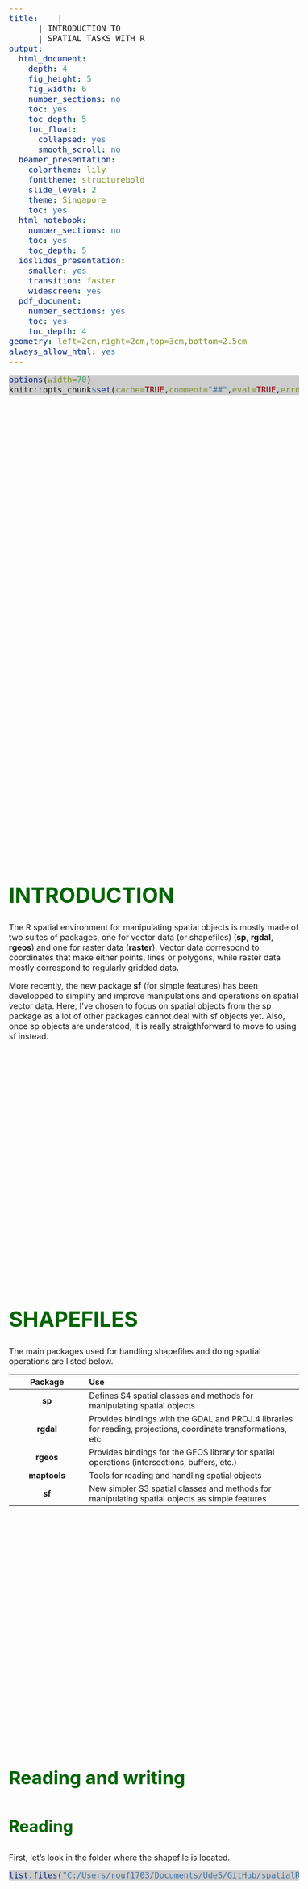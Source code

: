 ```yaml
---
title:    |  
      | INTRODUCTION TO    
      | SPATIAL TASKS WITH R
output:
  html_document:
    depth: 4
    fig_height: 5
    fig_width: 6
    number_sections: no
    toc: yes
    toc_depth: 5
    toc_float:
      collapsed: yes
      smooth_scroll: no
  beamer_presentation:
    colortheme: lily
    fonttheme: structurebold
    slide_level: 2
    theme: Singapore
    toc: yes
  html_notebook:
    number_sections: no
    toc: yes
    toc_depth: 5
  ioslides_presentation:
    smaller: yes
    transition: faster
    widescreen: yes
  pdf_document:
    number_sections: yes
    toc: yes
    toc_depth: 4
geometry: left=2cm,right=2cm,top=3cm,bottom=2.5cm
always_allow_html: yes
---
```


<!-- <script> -->
   <!-- $(document).ready(function() { -->
     <!-- $head = $('#header'); -->
     <!-- $head.prepend('<img src=\"cef.gif\" style=\"float: right;width: 75px;\"/>') -->
   <!-- }); -->
<!-- </script> -->


<script>
    $(document).ready(function() {
      $items = $('div#TOC li');
      $items.each(function(idx) {
        num_ul = $(this).parentsUntil('#TOC').length;
        $(this).css({'text-indent': num_ul * 20, 'padding-left': 0});
      });

    });
</script>


<style>

pre.r {
    background-color: #CCCCCC!important;
    border-color: #EEEEEE!important;
    font-size: 12pt;
}

pre code {
  font-size: 12pt;
}

body {
  font-size: 12pt;
}

.main-container {
    max-width: 1300px !important;
}

#TOC {
  font-size: 11pt;
  border-color: white;
}

.list-group-item.active:focus{
    z-index: 2;
    color: darkgreen;
    background-color: #EEEEEE;
    border-color: red;
    font-weight: bolder;
    font-color: red;
}

.list-group-item.active:hover {
    z-index: 2;
    color: darkgreen;
    background-color: #EEEEEE;
    border-color: red;
    font-weight: bolder;
    font-color: red;
}

.list-group-item.active{
    z-index: 2;
    color: darkgreen;
    background-color: #EEEEEE;
    border-color: red;
    font-weight: bolder;
    font-color: red;
}

h1.title {
  margin-top: 90px;
  font-size: 42px;
  color: DarkGreen;
  font-weight: bold;
}
h1 {
  padding-top: 10px;
  font-size: 42px;
  color: DarkGreen;
  font-weight: bold;
}
h2 {
  padding-top: 10px;
  font-size: 36px;
  color: DarkGreen;
  font-weight: bold;
}

h3 {
  padding-top: 10px;
  font-size: 32px;
  color: DarkGreen;
  font-weight: bold;
}
h4 {
  font-size: 28px;
  color: DarkGreen;
  font-weight: bold;
}
h5 {
  font-size: 26px;
  color: DarkGreen;
  font-weight: bold;
}

</style>


```r
options(width=70)
knitr::opts_chunk$set(cache=TRUE,comment="##",eval=TRUE,error=TRUE,echo=TRUE,message=FALSE,warning=FALSE,tidy=TRUE,size="LARGE",fig.align="center",out.width="100%")

```

<br><br><br><br><br><br><br><br><br><br><br><br><br><br><br><br><br><br><br><br><br><br><br><br><br><br><br><br><br><br><br><br><br><br><br><br><br><br><br><br><br><br><br><br>

# INTRODUCTION

The R spatial environment for manipulating spatial objects is mostly made of two suites of packages, one for vector data (or shapefiles) (**sp**, **rgdal**, **rgeos**) and one for raster data (**raster**). Vector data correspond to coordinates that make either points, lines or polygons, while raster data mostly correspond to regularly gridded data.

More recently, the new package **sf** (for simple features) has been developped to simplify and improve manipulations and operations on spatial vector data. Here, I've chosen to focus on spatial objects from the sp package as a lot of other packages cannot deal with sf objects yet. Also, once sp objects are understood, it is really straigthforward to move to using sf instead.

<br><br><br><br><br><br><br><br><br><br><br><br><br><br><br><br><br><br><br><br><br><br>

# SHAPEFILES

The main packages used for handling shapefiles and doing spatial operations are listed below.

| Package | Use |
| :-------------:|:----------------------------------------|
| **sp** | Defines S4 spatial classes and methods for manipulating spatial objects |
| **rgdal** | Provides bindings with the GDAL and PROJ.4 libraries for reading, projections, coordinate transformations, etc. |
| **rgeos** | Provides bindings for the GEOS library for spatial operations (intersections, buffers, etc.) | 
| **maptools** | Tools for reading and handling spatial objects | 
| **sf** | New simpler S3 spatial classes and methods for manipulating spatial objects as simple features |

<br><br><br><br><br><br><br><br><br><br><br><br><br><br><br><br><br><br><br><br><br><br>

## Reading and writing

### Reading

First, let's look in the folder where the shapefile is located.

```r

list.files("C:/Users/rouf1703/Documents/UdeS/GitHub/spatialR/data")

```

<br><br><br><br><br><br><br><br><br><br><br><br><br><br><br><br><br><br><br><br><br><br>

Reading shapefiles is done with the function `readOGR` from the `rgdal` package. 

```r

library(sp)
library(rgdal)
roads<-readOGR(dsn="C:/Users/rouf1703/Documents/UdeS/GitHub/spatialR/data",layer="carreteras",encoding="UTF-8")
class(roads)

```

<br><br><br><br><br><br><br><br><br><br><br><br><br><br><br><br><br><br><br><br><br><br>

This object can be simply plotted with the function `plot` which has a method for spatial objects.
```r

plot(roads,col=gray(0.75),lwd=4, axes=TRUE)

```

<br><br><br><br><br><br><br><br><br><br><br><br><br><br><br><br><br><br><br><br><br><br>

What's contained in this object?

```r

head(roads)

```

<br><br><br><br><br><br><br><br><br><br><br><br><br><br><br><br><br><br><br><br><br><br>

### Writing


```r

writeOGR(roads,dsn="C:/Users/rouf1703/Documents/UdeS/GitHub/spatialR/data",layer="test",driver="ESRI Shapefile",overwrite=TRUE)
list.files("C:/Users/God/Documents/ML")

```

<br><br><br><br><br><br><br><br><br><br><br><br><br><br><br><br><br><br><br><br><br><br>

## Building shapefiles

### From a `data.frame`

<!-- Let's load some data that contains locations of Jaguars attacks in the Kalakmul reserve in Mexico. Interviews were done with farmers about whether attacks from jaguars (or cougars) happened with their cattle.  -->


```r

cat<-read.table("C:/Users/rouf1703/Documents/UdeS/GitHub/spatialR/data/cat.txt",header=TRUE,stringsAsFactors=FALSE)
head(cat)

```

This is a simple `data.frame` with X and Y columns representing longitudes and latitudes. 

<br><br><br><br><br><br><br><br><br><br><br><br><br><br><br><br><br><br><br><br><br><br>

To transform this `data.frame` to a spatial object, we just have to do this:

```r

library(sp)
coordinates(cat)<-~X+Y
class(cat)

```
The object returned is now a `SpatialPointsDataFrame`.

<br><br><br><br><br><br><br><br><br><br><br><br><br><br><br><br><br><br><br><br><br><br>

Here is what it looks like.
```r

library(scales) # to use the alpha function for adding transparency

plot(cat,col=alpha(ifelse(cat$Attack==0,"blue","red"),0.4),pch=16,cex=1.5,axes=TRUE)

```

<br><br><br><br><br><br><br><br><br><br><br><br><br><br><br><br><br><br><br><br><br><br>

### From scratch

Shapefiles can also be built from scratch and turned to a spatial object with the `SpatialPointsDataFrame` function.

```r

set.seed(123)
n<-10
x1<-rnorm(n,0,1)
y1<-rnorm(n,0,1)
id<-1:n
x<-SpatialPointsDataFrame(cbind(x1,y1),data=data.frame(id))
head(x)
plot(x,axes=TRUE)

```

<br><br><br><br><br><br><br><br><br><br><br><br><br><br><br><br><br><br><br><br><br><br>

Creating a shapefile of polygons is slightly more complex and requires a couple more steps. We will first show the use of pipes ( `%>%` )from the **magrittr** package to make this easier. Pipes are used to apply a series of operations on an object. The first argument of a function in a pipe sequence is by default the result of the previous operation. It is meant to increase the readability of code.

```r

library(magrittr)

temp <- 1:10

sum(rep(mean(temp), 50))

temp %>% 
mean %>% 
rep(50) %>% 
sum

```

<br><br><br><br><br><br><br><br><br><br><br><br><br><br><br><br><br><br><br><br><br><br>

To create a polygon, we need to have a matrix of points and in wich the first point is the same as the last to close the polygon.
```r

m <- rbind(c(0, 0), c(0, 2), c(2, 2), c(3, 2), c(2, 1))
m <- rbind(m, m[1, ])

```

Then we can use pipes to go through the series of steps to build a `SpatialPolygons`. Type `?SpatialPolygons` to better understand their hierarchical structure.
```r

pol <- m %>% 
     Polygon %>% 
     list %>% 
     Polygons(ID = 1) %>% 
     list %>% 
     SpatialPolygons

plot(pol,axes=TRUE)

```


<br><br><br><br><br><br><br><br><br><br><br><br><br><br><br><br><br><br><br><br><br><br>

## Structure of spatial objects

Spatial objects from the sp package are made with S4 classes. S4 classes are formal classes that can be tricky and hard to understand. Here, I won't go into the details of how S4 classes work, but I will describe the structure of spatial objects.

```r
library(sp)
getClass("Spatial")

```

<br><br><br><br><br><br><br><br><br><br><br><br><br><br><br><br><br><br><br><br><br><br>

### Indexing

Spatial objects either come with or without attributes. For example, points can be stored in a `SpatialPoints` object or in a `SpatialPointsDataFrame` object. When spatial objects don't have attributes, they behave like vectors and can be indexed as such. Here, with a `SpatialPoints` object. 

```r
length(pol)
dim(pol)
pol[1]
```

<br><br><br><br><br><br><br><br><br><br><br><br><br><br><br><br><br><br><br><br><br><br>

When they have attributes (`SpatialPointsDataFrame`), they can be indexed just like a `data.frame`.

```r
length(cat)
dim(cat)
cat[1:3,]
```

Columns of the attribute table can also be extracted just like in a `data.frame`.
```r
cat$Attack
```

<br><br><br><br><br><br><br><br><br><br><br><br><br><br><br><br><br><br><br><br><br><br>

### Accessing slots

The function `names` and the `$` applied on a spatial object behave the same way as on a `data.frame`, while the `@` operator allows to extract objects stored in the slots of the object. Different methods are also available to extract different information from spatial objects such bounding boxes (`bbox`), centroid coordinates (`coordinates`), etc. Type `?Spatial` to learn more about them.

Names of the columns in the `data.frame` of attributes.
```r
names(cat)
```

Look at the attribute table which corresponds to a `data.frame`.
```r
head(cat@data)
```

<br><br><br><br><br><br><br><br><br><br><br><br><br><br><br><br><br><br><br><br><br><br>

Names of the different slots composing the object.
```r
slotNames(cat)
```

<br><br><br><br><br><br><br><br><br><br><br><br><br><br><br><br><br><br><br><br><br><br>

Extract coordinates.
```r
head(cat@coords)
```

Slot containing the bounding box.
```r
cat@bbox
```

<br><br><br><br><br><br><br><br><br><br><br><br><br><br><br><br><br><br><br><br><br><br>

## -- Exercice 1 --

Build a `SpatialPointsDataFrame` with 100 random locations centered on Sherbrooke, plot the results and write the results to a shapefile. Hint: use the function `runif` or `rnorm` to generate random values within a given range.

<br><br><br><br><br><br><br><br><br><br><br><br><br><br><br><br><br><br><br><br><br><br>

<!-- ### -- Solution -- -->

<!-- Here is a solution -->
```r

# Find coordinates using Google maps and generate random values for lat lon coordinates and an id
n<-100
lon<-runif(n,-71.958,-71.822)
lat<-runif(n,45.383,45.433)
id<-1:n

# Build a data.frame and turn it to a SpatialPointsDataFrame
d<-data.frame(lon,lat,id)
coordinates(d)<-~lon+lat

# Plot the result
plot(d,axes=TRUE)

```

<!-- <br><br><br><br><br><br><br><br><br><br><br><br><br><br><br><br><br><br><br><br><br><br> -->

```r
# Write points to a shapefile
writeOGR(d,dsn=".",layer="sherby",driver="ESRI Shapefile", overwrite_layer=TRUE)

# Check if the shapefile has been written
list.files()

```

<br><br><br><br><br><br><br><br><br><br><br><br><br><br><br><br><br><br><br><br><br><br>

## Spatial operations

Most spatial operations are done using the package `rgeos`. One of the requirement of functions in rgeos is that objects **need to be projected**.

### Overlay

The function over from package sp is used to determine whether different entities overlap. It returns a vector or a data.frame with the identities or the characteristics of overlapping elements.

```r

plot(x,axes=TRUE,xlim=c(-3,3),ylim=c(-3,3))
plot(pol,add=TRUE)

```


<br><br><br><br><br><br><br><br><br><br><br><br><br><br><br><br><br><br><br><br><br><br>

The points are stored in a `SpatialPointsDataFrame` and the polygon in a `SpatialPolygons` object.

```r

class(x)
class(pol)

```

<br><br><br><br><br><br><br><br><br><br><br><br><br><br><br><br><br><br><br><br><br><br>

As can be seen in the help files for `?over`, if the second object is a spatial object without attributes, a vector with the same length as the first element is returned with the first overlapping id in the second element.If the second element has attribute data, attribute data are returned.

```r

o<-over(x,pol)
o

plot(x,axes=TRUE,xlim=c(-3,3),ylim=c(-3,3))
plot(x[!is.na(o),],add=TRUE,col="red")
plot(pol,add=TRUE)

o<-over(pol,x)
o


```

<br><br><br><br><br><br><br><br><br><br><br><br><br><br><br><br><br><br><br><br><br><br>

### Cut or delimit

Here are some common operations that can be done on points (but also on lines or on polygons). These operations are usually done using the package **rgeos**.

```r
library(rgeos)

# list of functions to apply
op<-c("gCentroid","gEnvelope","gConvexHull","gBuffer","gDelaunayTriangulation")
# set the graphic window
par(mfrow=c(2,3),mar=c(0,0,3,0))
# apply all operations
for(i in seq_along(op)){
  plot(x,main=op[i],xlim=c(-2,2),ylim=c(-3,3))
  plot(get(op[i])(x),col=gray(0.5,0.5),add=TRUE,cex=3)
}

```

<br><br><br><br><br><br><br><br><br><br><br><br><br><br><br><br><br><br><br><br><br><br>

Here are some common operations that are done on polygons.

```r

# construct two buffers
x1<-gBuffer(x[1,],width=1)
x2<-gBuffer(x[2,],width=1)

# list of functions to apply
op<-c("gIntersection","gDifference","gSymdifference","gUnion")
# set the graphic window
par(mfrow=c(2,2),mar=c(0,0,3,0))
# apply all operations
for(i in seq_along(op)){
  plot(x1,main=op[i],xlim=c(-2,2),ylim=c(-3,3))
  plot(x2,add=TRUE)
  plot(get(op[i])(x1,x2),add=TRUE,col="red")
}

```

<br><br><br><br><br><br><br><br><br><br><br><br><br><br><br><br><br><br><br><br><br><br>

### Measure distances

Here, let's measure the distance between each points and their centroid.
```r

cx<-gCentroid(x)
plot(x,axes=TRUE)
plot(cx,add=TRUE,col="red",lwd=3)
text(x,label=round(gDistance(x,cx,byid=TRUE),2),adj=c(0,1.3),cex=0.8)

```

<br><br><br><br><br><br><br><br><br><br><br><br><br><br><br><br><br><br><br><br><br><br>

### Measure areas

Here, let's calculate the area of each polygon of a Delaunay triangulation. Also, let's use the `polygonsLabel` function from rgeos to plot the values in a good location in each polygon.
```r

ch<-gDelaunayTriangulation(x)
area<-gArea(ch,byid=TRUE)
plot(ch,axes=TRUE)
invisible(polygonsLabel(ch,labels=round(area,2),cex=0.6,gridpoints=1000,method="centroid")) # plot are in each polygon

```

<br><br><br><br><br><br><br><br><br><br><br><br><br><br><br><br><br><br><br><br><br><br>

### Sample

Sample points in polygons in different ways using the `spsample` function.

```r

set.seed(12345)

n<-50

# list sampling types
type<-c("random","stratified","regular","hexagonal")

# set graphic window
par(mfrow=c(2,2),mar=c(0,0,2,0)) # build graphical display

# plot the different sampling types
for(i in seq_along(type)){
  s<-spsample(pol,n,type=type[i])  # get random points
  plot(pol,main=type[i],font=2) # plot polygon
  plot(s,pch=1,add=TRUE) # plot random points
}

```

<br><br><br><br><br><br><br><br><br><br><br><br><br><br><br><br><br><br><br><br><br><br>

Random points can also be distributed within random polygons
```r

set.seed(12345)

N<-10 # number of random polygons
n<-5 # number of random points within each polygons

plot(pol)
# sample points and build buffers around them
s1<-gBuffer(spsample(pol,N,type="random"),byid=TRUE,width=0.1) 
# plot buffers
plot(s1,add=TRUE) 
# sample points in each polygon
s2<-sapply(s1@polygons,spsample,n=n,type="random") 
# bind points in the same spatial object
s2<-do.call("rbind",s2) 
# plot points
plot(s2,add=TRUE)

```

<br><br><br><br><br><br><br><br><br><br><br><br><br><br><br><br><br><br><br><br><br><br>

### Combine operations

Here is an example were we combine several operations to determine the length of roads within each random buffer in a region using the previous road data.

Let's build the random buffers and see the results. 

```r
library(scales)
set.seed(1234) # set the seed to obtain the same result each time
n<-10
b<-gEnvelope(roads) # determine the bounding box of the road system
s<-spsample(b,n=n,type="random") # throw random points within the bounding box
buffs<-gBuffer(s,width=10000,byid=TRUE,id=1:n) # turn the points to buffers

plot(b)
plot(roads,add=TRUE,col=gray(0.7))
text(coordinates(s),labels=names(buffs))
plot(buffs,add=TRUE,border=NA,col=gray(0,0.1))
```

<br><br><br><br><br><br><br><br><br><br><br><br><br><br><br><br><br><br><br><br><br><br>

Extract all road sections that intersect with a buffer.

```r
<<over>>
int<-gIntersection(buffs,roads,byid=TRUE)
plot(int,col="red",lwd=4,add=TRUE)
```

<br><br><br><br><br><br><br><br><br><br><br><br><br><br><br><br><br><br><br><br><br><br>

Then determine the list of road sections touching each buffer.

```r
<<over2>>
o<-over(buffs,int,returnList=TRUE)
o
```

<br><br><br><br><br><br><br><br><br><br><br><br><br><br><br><br><br><br><br><br><br><br>

Finally, calculate the total length of roads inside each buffer.

```r
<<over3>>
dist<-sapply(o,function(i){
  sum(gLength(int[i],byid=TRUE))  
})
text(coordinates(buffs),labels=round(dist/1000,1),col="black",adj=c(-1,-2))
```

<br><br><br><br><br><br><br><br><br><br><br><br><br><br><br><br><br><br><br><br><br><br>

<!-- ### Simplify things -->

```r

n<-50
x<-rnorm(n)
y<-rnorm(n)
poly<-gBuffer(SpatialPoints(cbind(x,y)),width=0.5)
plot(poly)
plot(gSimplify(poly,tol=0.6,topologyPreserve=TRUE),border="red",add=TRUE)

```

<br><br><br><br><br><br><br><br><br><br><br><br><br><br><br><br><br><br><br><br><br><br>

<!-- ### Rotate or MST -->

<!-- ## Plotting -->

<!-- ### plot -->

```r

par(mar=c(0,0,0,0))
plot(ch,border="red",col="blue",lwd=10)

```

<!-- ### spplot -->

<!-- Do an spplot on something -->

## -- Exercice 2 --

Calculate the proportion of forest in 10 random buffers across a landscape. Let's first generate the landscape.

```r

set.seed(123)

x<-runif(100, 0, 100) # generate random points
y<-runif(100, 0, 100)

h <- cbind(x, y) %>% # build a matrix
     SpatialPoints %>% # turn it to spatial points  
     gBuffer(width = rpois(length(x), 4), byid = TRUE) %>% # build random poisson buffers around them 
     gEnvelope(byid = TRUE) %>% # take their envelope
     gUnaryUnion # put them all in a single polygon
     

plot(h, col = "green4", border = NA, axes = TRUE)

```

<!-- ### -- Solution -- -->

```r

# First throw 10 random points within the envelope of the landscape and then generates buffers around these points
b<-h %>% 
   gEnvelope %>% 
   spsample(10, type = "random") %>% 
   gBuffer(width = 10, byid = TRUE)

# Plot the buffers
plot(h, col = "green4", border = NA, axes = TRUE)
plot(b, add = TRUE)

# Intersect the buffers with the forest and plot the result
int<-gIntersection(b, h, byid = TRUE)
plot(int, add = TRUE, col = "red", border = NA)

# Compute the proportion of forested areas within each buffer
pa <- gArea(int, byid = TRUE) / gArea(b, byid = TRUE)

# Add the value on the plot
text(coordinates(b), label = round(pa, 2))

```


# COORD. REF. SYS.

As always, when playing with spatial data, one needs to be aware of coordinate reference systems (CRS). Assigning and transforming CRS in R is not too difficult. It is mostly done with the `proj4string`, `CRS` and `spTransform` functions from the **rgdal** package. 

First, let's get some data from GBIF using the **rgbif** package. We will get occurence data for a species of birds, the Bicknell's Thrush (*Catharus bicknelli*).
```r

library(rgbif)

bick<-occ_search(scientificName="Catharus bicknelli",hasCoordinate=TRUE,country="CA")
bick<-as.data.frame(bick$data)
coordinates(bick)<-~decimalLongitude+decimalLatitude
plot(bick,axes=TRUE)

```


<br><br><br><br><br><br><br><br><br><br><br><br><br><br><br><br><br><br><br><br><br><br>

## Assign a CRS

Assigning a coordinate reference system is done with the functions `CRS` (*C*oordinate *R*eference *S*ystem) and `proj4string`.
```r

proj4string(bick)
proj4string(bick)<-CRS("+proj=longlat +datum=WGS84 +ellps=WGS84")
proj4string(bick)
plot(bick,axes=TRUE)

```

<br><br><br><br><br><br><br><br><br><br><br><br><br><br><br><br><br><br><br><br><br><br>

## Change a CRS

```r

#canada<-readOGR("C:/Users/rouf1703/Documents/UdeS/Formation/Canada",layer="Canada")
library(raster)

canada<-getData('GADM', country='CAN', level=1)

crs<-c("+proj=longlat +datum=WGS84 +ellps=WGS84",
       "+proj=utm +zone=18 +datum=NAD83 +units=m +no_defs +ellps=GRS80 +towgs84=0,0,0",
       "+proj=utm +zone=10 +datum=NAD83 +units=m +no_defs +ellps=GRS80 +towgs84=0,0,0",
       "+proj=laea +lat_0=0 +lon_0=0 +ellps=GRS80")

par(mfrow=c(2,2),mar=c(2,3,2,0))

for(i in 1:length(crs)){
  canada2<-spTransform(canada,CRS(crs[i]))
  plot(canada2,axes=TRUE,main=crs[i],cex.main=0.7)
}


```

<br><br><br><br><br><br><br><br><br><br><br><br><br><br><br><br><br><br><br><br><br><br>

## Geographic vs. Projected CRS

Geographic coordinates are coordinates on a sphere or on an ellipse, while projected coordinates are defined on a flat 2D surface. Usually, geographic coordinates are in latitudes/longitudes and projected coordinates are in meters. As seen earlier, this is important when doing certain spatial operations. All functions from package rgeos require that spatial objects are projected. Otherwise, functions do not work properly because they assume that calculations are done on cartesian coordinates. Usually, a warning will be returned. 

```r

bbox(canada)

bbox(spTransform(canada,CRS(crs[2])))

```


<br><br><br><br><br><br><br><br><br><br><br><br><br><br><br><br><br><br><br><br><br><br>

## CRS and EPSG

Projections can also be given with their [EPSG](http://www.epsg-registry.org/) codes. More info on projections can be found here [epsg.io](http://epsg.io/) where a description of the different EPSG is available. For example, submit the EPSG 4326 and check the corresponding string with the PROJ.4 library.

```r

canada2<-spTransform(x,CRS("+init=epsg:4326"))
proj4string(canada2)

```

The EPSG code 4326 is equivalent to giving the `"+proj=longlat +datum=WGS84 +ellps=WGS84 +towgs84=0,0,0"` CRS to the data.
 
<br><br><br><br><br><br><br><br><br><br><br><br><br><br><br><br><br><br><br><br><br><br>

## -- Exercice 3 --

Generate a set of 50 200km random buffers across Canada and measure the proportion of overlap between **each pair** of buffers.

*Note: The `width` argument in gBuffer takes the values in the coordinate reference system. If coordinates are in latlon, a value of 1 means 1 degre. If values are in meters, a value of 1 means 1 meter.*

```r

can<-raster::getData('GADM',country='CAN',level=1)

```

<br><br><br><br><br><br><br><br><br><br><br><br><br><br><br><br><br><br><br><br><br><br>

<!-- ### -- Solution -- -->

```r

# first set the seed from the random generator to get reproducible results 
set.seed(123)

# get shapefile for Canada
can<-raster::getData('GADM',country='CAN',level=1)
can<-spTransform(can,CRS("+proj=laea +lat_0=60 +lon_0=-100 +ellps=GRS80"))
plot(can,border=gray(0.25))

# throw random points
n<-50
p<-spsample(can,n,type="random")

# get buffers
b<-gBuffer(p,width=200*1000,byid=TRUE)
b<-SpatialPolygonsDataFrame(b,data.frame(id=1:n))

# plot them
plot(b,add=TRUE)
text(coordinates(b),label=b$id)

# build a data.frame to store each pairs
e<-expand.grid(id1=b$id,id2=b$id)

# compute the percent of overlap between each pair
o<-sapply(1:nrow(e),function(i){
  x1<-b[b$id==e[i,1],]
  x2<-b[b$id==e[i,2],]
  g<-gIntersection(x1,x2)
  if(is.null(g)){ # if both buffers do not overlap, return 0
    0
  }else{
    gArea(g)/gArea(x1) # otherwise, return the proportion between the overlapping area and the given buffer
  }
  #  
})
e$o<-o

# plot results
plot(e[,1],e[,2],cex=2*e$o,xlab="id 1",ylab="id 2",asp=1)

```

<!-- This is probably not the most efficient way. Using `gIntersection(b, b, byid = TRUE)` returns the 132 overlapping pairs faster, but ids need to be constructed to associate the different intersections to the correct pairs. Also, since the buffers all have the same dimension, we don't need the proportion of overlap for each ids as it is symmetric within each pair.   -->

<br><br><br><br><br><br><br><br><br><br><br><br><br><br><br><br><br><br><br><br><br><br>

# RASTERS

## What is a raster?

A raster is a regular grid of pixel with values. Here is an example of building a simple raster with random values.
```r
library(raster)

n<-200
rast<-raster(nrow=n,ncol=n,ext=extent(canada))
rast<-setValues(rast,runif(n^2,0,1))
proj4string(rast)<-proj4string(canada)
ncell(rast)
plot(rast)
plot(canada,add=TRUE)

```

<br><br><br><br><br><br><br><br><br><br><br><br><br><br><br><br><br><br><br><br><br><br>

<!-- ## Raster formats -->

<!-- Rasters can be held in memory or on disk when they are too big. -->

## Read and write

Writing a raster to a file is done with the `writeRaster` function.

```r

writeRaster(rast,"C:/Users/rouf1703/Documents/UdeS/GitHub/spatialR/data/rast.tif",overwrite=TRUE)
list.files("C:/Users/rouf1703/Documents/UdeS/GitHub/spatialR/data")

```

<br><br><br><br><br><br><br><br><br><br><br><br><br><br><br><br><br><br><br><br><br><br>

Reading can be done directly with the `raster` function (or the `stack` or `brick` functions).
 
```r

r1<-raster("C:/Users/rouf1703/Documents/UdeS/GitHub/spatialR/data/cdem_dem_021E.tif")
r2<-raster("C:/Users/rouf1703/Documents/UdeS/GitHub/spatialR/data/cdem_dem_031H.tif")

par(mfrow=1:2)
plot(r1)
plot(r2)

```


<br><br><br><br><br><br><br><br><br><br><br><br><br><br><br><br><br><br><br><br><br><br>

## Aggregate, merge and crop

Rasters can be aggregated, merged or cropped. An aggregation reduces the number of cells by a certain factor, while a merge brings two rasters together.
```r

ncell(r1)

r1<-aggregate(r1,fact=10)
r2<-aggregate(r2,fact=10)

ncell(r1)

r<-merge(r1,r2)
plot(r)

```

<br><br><br><br><br><br><br><br><br><br><br><br><br><br><br><br><br><br><br><br><br><br>

Rasters can be cropped with a specific region using the `extent` argument.
```r

e <- extent(-72.75, -70.25, 45, 46)
r <- crop(r, e)
plot(r)

```

<br><br><br><br><br><br><br><br><br><br><br><br><br><br><br><br><br><br><br><br><br><br>

## Layers, stacks and bricks

Rasters can have a single layer (`RasterLayer`) or multiple layers (`RasterStack`, `RasterBrick`). 

```r

r

```

<br><br><br><br><br><br><br><br><br><br><br><br><br><br><br><br><br><br><br><br><br><br>

Let's get some data from the worldclim database to see what a stack looks like.
```r

temp<-raster::getData('worldclim',var='tmean',res=10)
temp
plot(temp/10) # the dot is not included before the decimal so we need to divide by 10 to get the real value

```

<br><br><br><br><br><br><br><br><br><br><br><br><br><br><br><br><br><br><br><br><br><br>
```r

temp<-brick(temp)
temp

```

<br><br><br><br><br><br><br><br><br><br><br><br><br><br><br><br><br><br><br><br><br><br>

## Raster operations

### Extract

Let's extract elevation data for the Bicknell's Thrush occurences we got previously.

```r

plot(r)
plot(bick,add=TRUE)

```

<br><br><br><br><br><br><br><br><br><br><br><br><br><br><br><br><br><br><br><br><br><br>

```r

e<-extract(r,bick)
hist(e,xlab="Altitude",main="")

```

<br><br><br><br><br><br><br><br><br><br><br><br><br><br><br><br><br><br><br><br><br><br>

#### `velox`

`velox` is an R package designed for faster extractions using C++ and rasters held in memory. For quicker extractions on relatively small datasets it can be much faster than the function `extract`.

```r
library(velox)
library(microbenchmark)

rv<-velox(r)

buff<-gBuffer(bick,byid=TRUE,width=0.05)
plot(r)
plot(buff,add=TRUE)
```

<br><br><br><br><br><br><br><br><br><br><br><br><br><br><br><br><br><br><br><br><br><br>

```r

system.time(extract(r,buff,fun=mean))
system.time(rv$extract(buff,fun=mean))

```

<br><br><br><br><br><br><br><br><br><br><br><br><br><br><br><br><br><br><br><br><br><br>

### Reclassify

```r

mn<-c(0,100,200,400,600,800)
mx<-c(100,200,400,600,800,1200)
mat<-cbind(mn,mx,lab=mx)
mat
rc<-reclassify(r,mat)
plot(rc,col=terrain.colors(nrow(mat)))

```

br><br><br><br><br><br><br><br><br><br><br><br><br><br><br><br><br><br><br><br><br><br>

### Rasterize

Here is an example of building a raster where each pixel value is determined by the number of points in each cell. For this, we use the `rasterize` function.

```r

rbick<-raster(ncol=30,nrow=30,ext=extent(bick))

rbick<-rasterize(bick,rbick,field=1,fun="count",background=0)

rbick[rbick==0]<-NA # replace cells with 0 observation with NA's to better visualize data

rbick

```

<br><br><br><br><br><br><br><br><br><br><br><br><br><br><br><br><br><br><br><br><br><br>

Now let's plot the results.
```r

plot(bick,col="white") # first plot white points to get the correct extent around locations
plot(rbick,col=rev(heat.colors(100)),add=TRUE,legend.args=list(text='Nb of obs.',side=3,line=0.25),horizontal=TRUE)
plot(canada,border=gray(0.7),add=TRUE)
box()

```


<br><br><br><br><br><br><br><br><br><br><br><br><br><br><br><br><br><br><br><br><br><br>

### Build a rasters from distances

Measure distances from roads and store the values in a raster.

```r

library(RColorBrewer)
library(FRutils)

roads2<-spTransform(roads,CRS("+proj=utm +zone=18 +datum=NAD83 +units=m +no_defs +ellps=GRS80 +towgs84=0,0,0"))
rast<-raster(ncol=200,nrow=200,ext=extent(roads2))
rast_centroids<-xyFromCell(rast,1:ncell(rast),spatial=TRUE)
g<-gDistance(rast_centroids,gLineMerge(roads2),byid=TRUE)

class(g)
dim(g)

rast<-setValues(rast,g[1,])
val<-pretty(seq(min(minValue(rast)),max(maxValue(rast)),length.out=100),10)

lab<-list(at=val,labels=val)
plot(rast,col=colo.scale(1:99,rev(brewer.pal(9,"YlOrRd"))),breaks=99,axis.args=lab)
plot(roads2,add=TRUE)

```

<br><br><br><br><br><br><br><br><br><br><br><br><br><br><br><br><br><br><br><br><br><br>

### Rasterize with lengths

An example on using rasterize to compute the length of roads within each pixel of a raster.

```r

test<-rasterize(roads2,aggregate(rast,10),fun="length")
plot(test)
plot(roads2,add=TRUE)

```

<br><br><br><br><br><br><br><br><br><br><br><br><br><br><br><br><br><br><br><br><br><br>

<!-- ### Random walk -->

<!-- An example of extracting the distance to a road for each location of a random walk -->

```r

set.seed(123)

n<-1000
e<-extent(rast)

x<-c(extent(rast)[1])+cumsum(rnorm(n,0,2000)+500)
y<-c(extent(rast)[3])+cumsum(rnorm(n,0,2000)+500)

l<-Line(cbind(x,y)) %>% 
  list %>% 
  Lines(ID = 1) %>% 
  list %>% 
  SpatialLines

plot(rast,col=colo.scale(1:99,rev(brewer.pal(9,"YlOrRd"))),breaks=99,axis.args=lab)
plot(roads2,add=TRUE)
plot(l,add=TRUE,col="blue",lwd=2)

e<-extract(rast,l)

hist(e[[1]])


```

<br><br><br><br><br><br><br><br><br><br><br><br><br><br><br><br><br><br><br><br><br><br>

### Contours

Convert rasters values to contours in a SpatialLines object.

```r

con<-rasterToContour(rast)
con
plot(rast)
plot(con,add=TRUE)

```

<!-- ### Rasterizing a polygon -->

```r

pr<-rasterize(buff,r)
pr
plot(pr)

```

<br><br><br><br><br><br><br><br><br><br><br><br><br><br><br><br><br><br><br><br><br><br>

### Polygonize a raster

Turn all cells that are at least 25km from the roads to polygons.

```r

pr<-rasterToPolygons(rast,fun=function(x){x>25000},dissolve=TRUE)
plot(rast)
plot(pr,col="blue",border=NA,add=TRUE)

```

<br><br><br><br><br><br><br><br><br><br><br><br><br><br><br><br><br><br><br><br><br><br>

<!-- ## Plotting with `rasterVis` -->

<!-- ## `SpatialGrids` and `SpatialPixels` -->

<!-- ## Grids -->

<!-- ## Pixels -->

## -- Exercice 4 --

Get data for *Trillium cernuum* using package `rgbif` and calculate the mean annual temperature and annual precipitation in the species range. [Bioclimatic variables](http://worldclim.org/bioclim) are described in the WorldClim pages.

Here is how to download the data. Note that the object returned by `occ_search` is a gbif object from which the data element need to be extracted. This element is a `tibble` that needs to be turned to a `data.frame` in order to convert it to a spatial object.

```r

# download temperature data
r<-raster::getData('worldclim',var='bio',res=2.5,lon=-70,lat=65)

# download records
x<-occ_search(scientificName="Trillium erectum",limit=1000,hasCoordinate=TRUE,country="CA")
x<-as.data.frame(x$data)

```

<br><br><br><br><br><br><br><br><br><br><br><br><br><br><br><br><br><br><br><br><br><br>

<!-- ### -- Solution -- -->

```r

# dowload climatic data
r<-raster::getData('worldclim',var='bio',res=10)
r<-subset(r,c(1,12))
names(r)<-c("temp","prec")

# download Trillium data
x<-occ_search(scientificName="Trillium cernuum",limit=1000,hasCoordinate=TRUE,country="CA")

# get the records in a spatial object
x<-as.data.frame(x$data)
coordinates(x)<-~decimalLongitude+decimalLatitude

# use the same projection for both object
proj4string(x)<-CRS("+init=epsg:4326")
x<-spTransform(x,CRS(proj4string(r)))

# reduce raster size to the bounding box of the records
r<-crop(r,extent(x))

# get convex hull of distribution
a<-gConvexHull(x)

# check data
par(mfrow=c(2,1),mar=c(2,3,1,3))
plot(r[[1]])
plot(x,add=TRUE)
plot(a,add=TRUE)
plot(r[[2]])
plot(x,add=TRUE)
plot(a,add=TRUE)

# extract values within the range of the species
e<-extract(r,a)

# check distribution of values for mean annual temperature and precipitation
par(mfrow=c(1,2))
hist(e[[1]][,1]/10,xlab="")
hist(e[[1]][,2],xlab="")

```


# MAPPING

## STATIC

### `plot`

```r

data(meuse)
coordinates(meuse)<-~x+y
proj4string(meuse) <- CRS("+init=epsg:28992")
head(meuse)
plot(meuse)

```

### `spplot`

```r

spplot(meuse,z=c("cadmium","copper","lead","zinc"))

```

### `levelplot`

```r

library(rasterVis)

r<-raster::getData('worldclim',var='tmean',res=10)
r<-crop(r,extent(-150,-50,43,85))

levelplot(r/10,cuts=99)

```

<br><br><br><br><br><br><br><br><br><br><br><br><br><br><br><br><br><br><br><br><br><br>

### `ggspatial`

```r

library(ggspatial)

ggspatial(meuse)

```

<br><br><br><br><br><br><br><br><br><br><br><br><br><br><br><br><br><br><br><br><br><br>

### `OpenStreetMap`

```r
library(dismo)

test<-gmap(meuse,type="roadmap",filename="map.gmap",scale=2)
p<-spTransform(meuse,CRS(proj4string(test)))
test<-crop(test,p)
plot(test)
plot(p,add=TRUE)

```

<br><br><br><br><br><br><br><br><br><br><br><br><br><br><br><br><br><br><br><br><br><br>

### `ggmap`

```r
library(ggmap)

test<-gmap("Sherbrooke",type="satellite",scale=2,zoom=13,rgb=FALSE)
plot(test)

qmap("Sherbrooke",zoom=14,maptype="satellite")

```

<br><br><br><br><br><br><br><br><br><br><br><br><br><br><br><br><br><br><br><br><br><br>

## INTERACTIVE

### Drawing polygons

select, drawPoly from package raster to interactively select elements

```r

plot(x)
#pol<-drawPoly()
#plot(pol,add=TRUE,col="red")


```

<br><br><br><br><br><br><br><br><br><br><br><br><br><br><br><br><br><br><br><br><br><br>



### `leaflet`

Here present leaflet and leafletExtras

```r

library(leaflet)
library(leaflet.extras)

leaflet(cat) %>% 
  addTiles() %>%
  addCircleMarkers(data = cat, group = 'cat') %>%
  addDrawToolbar(targetGroup = 'cat', editOptions = editToolbarOptions(selectedPathOptions = selectedPathOptions())) %>%
  addLayersControl(overlayGroups = c('cat'),options =layersControlOptions(collapsed=FALSE)) %>%
  addMeasurePathToolbar(options =measurePathOptions(imperial = TRUE,minPixelDistance = 100,showDistances = FALSE))


```

<br><br><br><br><br><br><br><br><br><br><br><br><br><br><br><br><br><br><br><br><br><br>

### `tmap` 

```r

cat$attack<-as.factor(cat$Attack)

library(tmap)

tmap_mode("view")

tm_shape(roads)+
  tm_lines()+
  tm_shape(cat)+
  tm_dots("attack")+
  tm_layout(basemaps=c("Esri.WorldImagery","Esri.WorldShadedRelief","Esri.NatGeoWorldMap"))

```



<br><br><br><br><br><br><br><br><br><br><br><br><br><br><br><br><br><br><br><br><br><br>

### `mapedit`

Here is a test with using [mapedit](http://r-spatial.org/r/2017/06/09/mapedit_0-2-0.html) functionality.

```r

library(mapview)
library(mapedit)

x <- mapview() %>% editMap()
plot(x)
#x <- as(x[[1]],"Spatial")
plot(x)

```

<br><br><br><br><br><br><br><br><br><br><br><br><br><br><br><br><br><br><br><br><br><br>

<!-- # -- EXERCICE 3  -->

<!-- Generate random home ranges in a region and measure percent overlap between them. -->

<!-- ## SOLUTION  -->

```r



```
# MORE POSSIBILITIES

The main book for learning to use R for spatial data is probably [Applied Spatial Data Analysis with R](http://www.asdar-book.org/) by Bivand et al. (2013)

| Package | Use |
| :-------------:|:----------------------------------------|
| **spatstat** | Huge package mainly for analysing spatial point patterns | 
| **adehabitat** | A collection of packages for studying habitat selection |
| **gstat** | Variograms, geostatistics, kriging, etc. | 
| **SDMTools** | Tools for Species Distribution Modeling | 
| **spdep** | Tools for studying spatial dependence |

<br><br><br><br><br><br><br><br><br><br><br><br><br><br><br><br><br><br><br><br><br><br>

## Spatial Task View

The [Spatial Task View]() on maintained on CRAN is worth a visit if you are searching for more possibilities.

## rspatial.org

A good online reference for doing spatial analyses with R is [rspatial.org](rspatial.org) which provides lots of examples on diferent types of analyses.

<!--![rspatial.org](C:/Users/rouf1703/Documents/UdeS/GitHub/spatialR/rspatial.png)--> 

<br><br><br><br><br><br><br><br><br><br><br><br><br><br><br><br><br><br><br><br><br><br>

## Special packages

### Landscape metrics with `SDMTools` or `spatialEco`

```r

library(SDMTools)
library(spatialEco)


r <- raster(nrows=200, ncols=200, xmn=0, xmx=100, ymn=0, ymx=100)

x<-runif(100,0,100)
y<-runif(100,0,100)

h<-gUnaryUnion(gEnvelope(gBuffer(SpatialPoints(cbind(x,y)),width=rpois(length(x),4),byid=TRUE),byid=TRUE))

r<-rasterize(h,r)

plot(r,col="green4")

x <- sampleRandom(r,1, na.rm = TRUE, sp = TRUE)
pol<-SpatialPolygonsDataFrame(gBuffer(x,width=20),data.frame(id=1),match.ID=FALSE)

a<-land.metrics(x=pol,y=r,metrics = c(2:38))

plot(pol,add=TRUE)
#plot(rasterToPolygons(r),add=TRUE)
plot(x,add=TRUE)

Scalebar(x=90,y=3,distance=20,unit='m',scale=1)

a
```

<!-- ### Spatial statistics with `spatstat` -->

<!-- ### Spatial dependence with `spdep` -->

<!-- Show an example of computing Moran's I on a SpatialPolygons of ecodistricts. -->

<!-- ### Kriging with `gstat` -->

<!-- library(gstat) -->

<!-- v <- variogram(elev~1,data=eco2,cutoff=2500000,width=10000) # calculates sample variogram values  -->
<!-- plot(v) -->
<!-- vfit <- fit.variogram(v, model=vgm("Sph")) # fit model -->

<!-- plot(v,vfit) -->

<br><br><br><br><br><br><br><br><br><br><br><br><br><br><br><br><br><br><br><br><br><br>

<!-- ### kriging -->

```r

library(foreign)

url<-"http://sis.agr.gc.ca/cansis/nsdb/ecostrat/district/ecodistrict_shp.zip"
path<-getwd()
#download.file(url,destfile=paste(path,"eco.zip",sep="/"))
#unzip(paste(path,"eco.zip",sep="/"))
eco<-readOGR(paste(path,"Ecodistricts",sep="/"),"ecodistricts")
eco<-spTransform(eco,CRS("+proj=laea +lat_0=55 +lon_0=-100 +ellps=GRS80"))

eco$lon<-coordinates(eco)[,1]
eco$lat<-coordinates(eco)[,2]

#url<-"http://ftp.geogratis.gc.ca/pub/nrcan_rncan/archive/vector/ecosystems/ecodistrict/ecodist.shp.zip"
#path<-"C:/Users/rouf1703/Documents/temp"
#path<-getwd()
#download.file(url,destfile=paste(path,"eco2.zip",sep="/"))
#unzip(paste(path,"eco2.zip",sep="/"))
#eco<-readOGR(paste(path,sep="/"),"ECODIST")


#download.file("http://sis.agr.gc.ca/cansis/nsdb/ecostrat/district/dt_temp.dbf",destfile=paste(path,"dt_temp.dbf",sep="/"))
temp<-read.dbf(paste(path,"dt_temp.dbf",sep="/"))

#download.file("http://sis.agr.gc.ca/cansis/nsdb/ecostrat/district/dt_elevation.dbf",destfile=paste(path,"dt_elevation.dbf",sep="/"))
elev<-read.dbf(paste(path,"dt_elevation.dbf",sep="/"))

eco$elev<-elev$MEAN_ELEV[match(eco$ECODISTRIC,elev$DISTRICT)]
#eco$elev[eco$elev<(-50)]<-NA

eco$temp<-temp$TMEAN_ANN[match(eco$ECODISTRIC,temp$DISTRICT)]
eco$temp[eco$temp<(-50)]<-NA

eco<-eco[!is.na(eco$elev) & !is.na(eco$temp),]
# eco$temp<-sample(eco$temp)
eco2<-eco[sample(1:nrow(eco),floor(nrow(eco)/5)),]

library(gstat)

v <- variogram(elev~1,data=eco2,cutoff=2500000,width=10000) # calculates sample variogram values 
plot(v)
vfit <- fit.variogram(v, model=vgm("Sph")) # fit model

plot(v,vfit)

### kriging

r<-raster(eco,ext=extent(eco),ncol=200,nrow=200)

P<-SpatialPointsDataFrame(SpatialPoints(coordinates(r),proj4string=CRS(proj4string(eco))),data.frame(id=1:ncell(r)))
o<-as.logical(sapply(over(P,eco,returnList=TRUE),nrow))
p<-P[o,]
k<-krige(elev~1,eco2,p,model=vfit)

P$val<-rep(NA,nrow(P))
P$val[o]<-k@data[,1]

r<-setValues(r,P$val)
plot(P,col=colo.scale(P$val),pch=16)

par(mfrow=c(1,2))
plot(r,col=rev(colo.scale(1:100,rev(c("darkred","yellow","green","blue","violet")))))
plot(eco,col=colo.scale(eco$elev,c("darkred","yellow","green","blue","violet")))

par(mfrow=c(1,2),mar=c(0,0,0,0))
plot(r,col=colo.scale(1:100,c("brown","orange","lightgoldenrod","green","darkgreen")),box=FALSE)
plot(eco,col=colo.scale(eco$elev,c("brown","orange","lightgoldenrod","green","darkgreen")),border=NA)



#par(mfrow=c(1,2))
#plot(r,col=rev(colo.scale(1:100,rev(c("darkred","yellow","green","blue","violet")))))
#plot(eco,col=colo.scale(eco$elev,c("darkred","yellow","green","blue","violet")))

par(mfrow=c(1,2),mar=c(0,0,0,0))
plot(r,col=colo.scale(1:100,c("brown","orange","lightgoldenrod","green","darkgreen")),box=FALSE)
plot(eco,col=colo.scale(eco$elev,c("brown","orange","lightgoldenrod","green","darkgreen")),border=NA)

```

<!-- ### Animal movements with `adehabitat` and `trip` -->

<!-- ### Spatial Autocorrelation -->

```r

library(spdep)

#neighbours <- poly2nb(cat)


```

<!-- ### Kernel smoothing with `ks` -->

<!-- ### Great circles with `geosphere` -->

<!-- ## Extensions -->

<!-- ### RQGIS -->

<!-- ### RpostGIS -->

<!-- ### RGRASS -->

# `sf`: SIMPLE FEATURES FOR R

[Vignette 1](https://cran.r-project.org/web/packages/sf/vignettes/sf1.html)

- S3 class
- Interacts with the tidyverse and dplyr
- Easy conversion from **sp** to **sf**






